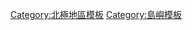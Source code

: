 {{Navbox
|name = 東西伯利亞海島嶼
|title = {{flagicon|Russia}} [[东西伯利亚海|東西伯利亞海島嶼]]
|state = {{{state|autocollapse}}}
|listclass = hlist
|list1=
* [[安茹群島]] 
* [[艾翁島]] 
* [[本尼特島]] 
* [[因迪吉爾卡河|大費多羅夫斯基]] 
* [[艾翁島|成庫爾]] 
* [[德朗群島]] 
* [[科雷馬河|格拉夫瑟夫莫普特島]] 
* [[大利亞霍夫島]] 
* [[亨里埃塔島]] 
* [[珍妮特島]] 
* [[科列索夫島]] 
* [[:en:Kolesovskaya Otmel|Kolesovskaya Otmel]] 
* [[科捷利內島]] 
* [[因迪吉爾卡河|克雷史托維島]] 
* [[小利亞霍夫島]] 
* [[熊島群島]] 
* [[科雷馬河|米克哈爾基諾]] 
* [[新西伯利亞群島]] 
* [[新西伯利亚岛|新西伯利亞]] 
* [[因迪吉爾卡河|波羅斯基]] 
* [[羅烏坦群島]] 
* [[艾翁島]] 
* [[沙勞羅夫島]] 
* [[科雷馬河|蘇克洪尼]] 
* [[因迪吉爾卡河|烏帕若夫斯基]] 
* [[因迪吉爾卡河|維遜阿利]] 
* [[維利基茨基島]] 
* [[因迪吉爾卡河|維克多諾]] 
* [[弗兰格尔岛]] 
* [[若霍夫島]]
}}<noinclude>
{{collapsible option}}
[[Category:北極地區模板]]
[[Category:島嶼模板]]
</noinclude>